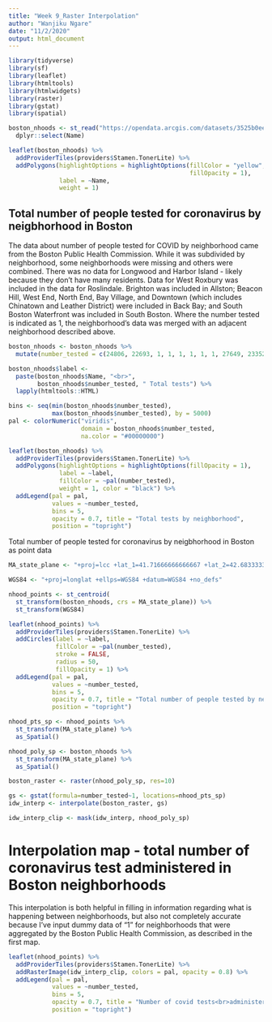 ```yaml
---
title: "Week 9_Raster Interpolation"
author: "Wanjiku Ngare"
date: "11/2/2020"
output: html_document
---
```


```r
library(tidyverse)
library(sf)
library(leaflet)
library(htmltools)
library(htmlwidgets)
library(raster)
library(gstat)
library(spatial)
```

```r
boston_nhoods <- st_read("https://opendata.arcgis.com/datasets/3525b0ee6e6b427f9aab5d0a1d0a1a28_0.geojson", quiet = TRUE) %>%
  dplyr::select(Name)

leaflet(boston_nhoods) %>%
  addProviderTiles(providers$Stamen.TonerLite) %>%
  addPolygons(highlightOptions = highlightOptions(fillColor = "yellow", 
                                                  fillOpacity = 1),
              label = ~Name, 
              weight = 1) 

```

## Total number of people tested for coronavirus by neigbhorhood in Boston

The data about number of people tested for COVID by neighborhood came from the Boston Public Health Commission. While it was subdivided by neighborhood, some neighborhoods were missing and others were combined. There was no data for Longwood and Harbor Island - likely because they don't have many residents. Data for West Roxbury was included in the data for Roslindale. Brighton was included in Allston; Beacon Hill, West End, North End, Bay Village, and Downtown (which includes Chinatown and Leather District) were included in Back Bay; and South Boston Waterfront was included in South Boston. Where the number tested is indicated as 1, the neighborhood's data was merged with an adjacent neighborhood described above. 

```r
boston_nhoods <- boston_nhoods %>%
  mutate(number_tested = c(24806, 22693, 1, 1, 1, 1, 1, 1, 27649, 23352, 31671, 23354, 8492, 1, 1, 1, 48991, 1, 1, 14681, 9933, 57347, 1, 20109, 37121, 1))

boston_nhoods$label <- 
  paste(boston_nhoods$Name, "<br>", 
        boston_nhoods$number_tested, " Total tests") %>% 
  lapply(htmltools::HTML)

bins <- seq(min(boston_nhoods$number_tested),
            max(boston_nhoods$number_tested), by = 5000)
pal <- colorNumeric("viridis", 
                    domain = boston_nhoods$number_tested,
                    na.color = "#00000000")

leaflet(boston_nhoods) %>%
  addProviderTiles(providers$Stamen.TonerLite) %>%
  addPolygons(highlightOptions = highlightOptions(fillOpacity = 1),
              label = ~label,
              fillColor = ~pal(number_tested),
              weight = 1, color = "black") %>% 
  addLegend(pal = pal, 
            values = ~number_tested,
            bins = 5,
            opacity = 0.7, title = "Total tests by neighborhood",
            position = "topright")

```

Total number of people tested for coronavirus by neigbhorhood in Boston as point data

```r
MA_state_plane <- "+proj=lcc +lat_1=41.71666666666667 +lat_2=42.68333333333333 +lat_0=41 +lon_0=-71.5 +x_0=200000 +y_0=750000 +ellps=GRS80 +units=m +no_defs "

WGS84 <- "+proj=longlat +ellps=WGS84 +datum=WGS84 +no_defs"

nhood_points <- st_centroid(
  st_transform(boston_nhoods, crs = MA_state_plane)) %>%
  st_transform(WGS84)

leaflet(nhood_points) %>%
  addProviderTiles(providers$Stamen.TonerLite) %>%
  addCircles(label = ~label,
             fillColor = ~pal(number_tested),
             stroke = FALSE, 
             radius = 50, 
             fillOpacity = 1) %>% 
  addLegend(pal = pal, 
            values = ~number_tested,
            bins = 5,
            opacity = 0.7, title = "Total number of people tested by neighborhood",
            position = "topright")
```


```r
nhood_pts_sp <- nhood_points %>%
  st_transform(MA_state_plane) %>%
  as_Spatial()

nhood_poly_sp <- boston_nhoods %>%
  st_transform(MA_state_plane) %>%
  as_Spatial()
```

```r
boston_raster <- raster(nhood_poly_sp, res=10)
```

```r
gs <- gstat(formula=number_tested~1, locations=nhood_pts_sp)
idw_interp <- interpolate(boston_raster, gs)

idw_interp_clip <- mask(idw_interp, nhood_poly_sp)
```

# Interpolation map - total number of coronavirus test administered in Boston neighborhoods

This interpolation is both helpful in filling in information regarding what is happening between neighborhoods, but also not completely accurate because I've input dummy data of "1" for neighborhoods that were aggregated by the Boston Public Health Commission, as described in the first map. 
```r
leaflet(nhood_points) %>%
  addProviderTiles(providers$Stamen.TonerLite) %>%
  addRasterImage(idw_interp_clip, colors = pal, opacity = 0.8) %>% 
  addLegend(pal = pal, 
            values = ~number_tested,
            bins = 5,
            opacity = 0.7, title = "Number of covid tests<br>administered by neighborhood",
            position = "topright")
```























